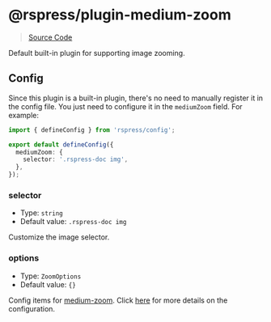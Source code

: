 # @rspress/plugin-medium-zoom

> [Source Code](https://github.com/web-infra-dev/rspress/tree/main/packages/plugin-medium-zoom)

Default built-in plugin for supporting image zooming.

## Config

Since this plugin is a built-in plugin, there's no need to manually register it in the config file. You just need to configure it in the `mediumZoom` field. For example:

```ts title="rspress.config.ts"
import { defineConfig } from 'rspress/config';

export default defineConfig({
  mediumZoom: {
    selector: '.rspress-doc img',
  },
});
```

### selector

- Type: `string`
- Default value: `.rspress-doc img`

Customize the image selector.

### options

- Type: `ZoomOptions`
- Default value: `{}`

Config items for [medium-zoom](https://github.com/francoischalifour/medium-zoom). Click [here](https://github.com/francoischalifour/medium-zoom#options) for more details on the configuration.

